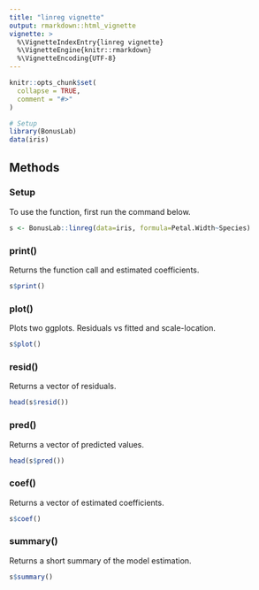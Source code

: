 ```yaml
---
title: "linreg vignette"
output: rmarkdown::html_vignette
vignette: >
  %\VignetteIndexEntry{linreg vignette}
  %\VignetteEngine{knitr::rmarkdown}
  %\VignetteEncoding{UTF-8}
---
```


```r
knitr::opts_chunk$set(
  collapse = TRUE,
  comment = "#>"
)
```

```r
# Setup
library(BonusLab)
data(iris)
```

## Methods
### Setup
To use the function, first run the command below. 
```r
s <- BonusLab::linreg(data=iris, formula=Petal.Width~Species)
```

### print()
Returns the function call and estimated coefficients.
```r
s$print()
```


### plot()
Plots two ggplots. Residuals vs fitted and scale-location.
```r
s$plot()
```

### resid()
Returns a vector of residuals.
```r
head(s$resid())
```

### pred()
Returns a vector of predicted values.
```r
head(s$pred())
```

### coef()
Returns a vector of estimated coefficients.
```r
s$coef()
```

### summary()
Returns a short summary of the model estimation.
```r
s$summary()
```

